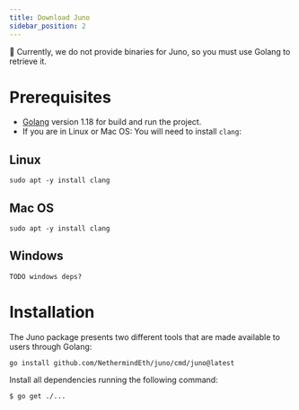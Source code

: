 ```yaml
---
title: Download Juno
sidebar_position: 2
---
```

💜
Currently, we do not provide binaries for Juno, so you must use Golang to retrieve it.

# Prerequisites

- [Golang](https://go.dev/doc/install) version 1.18 for build and run the project.
- If you are in Linux or Mac OS: You will need to install `clang`:

## **Linux**
```shell
sudo apt -y install clang
```

## **Mac OS**
```shell
sudo apt -y install clang
```

## **Windows**
```shell
TODO windows deps?
```

# Installation

The Juno package presents two different tools that are made available to users through Golang:

```shell
go install github.com/NethermindEth/juno/cmd/juno@latest
```

Install all dependencies running the following command:

```shell
$ go get ./...
```

